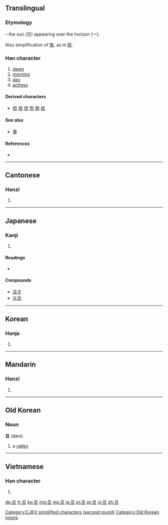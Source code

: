 {{also|蛋}}
==Translingual==

===Etymology===
{{Han compound|日|一|ls=ic}} – the sun (日) appearing over the horizon (一).

Also simplification of [[詹]], as in [[担]].

===Han character===
{{Han char|rn=72|rad=日|as=01|sn=5|four=6010<sub>0</sub>|canj=日一 (AM)|ids=⿱[[日]][[一]]}}

# [[dawn]]
# [[morning]]
# [[day]]
# [[actress]]

====Derived characters====
* [[但]] [[担]] [[坦]] [[怛]] [[胆]] [[疸]]

====See also====
* [[量]]<!-- unrelated, visually similar -->

====References====
* {{Han ref|kx=0489.030|dkj=13734|dj=0850.010|hdz=21483.010|uh=65E6|ud=26086|bh=A5B9|bd=42425}}

[[Category:CJKV simplified characters (second round)]]

----

==Cantonese==

===Hanzi===
{{yue-hanzi|jyut=|y=daan3}}

# {{defn|lang=yue|sort=日01}}

----

==Japanese==

===Kanji===
{{ja-kanji|grade=|rs=日01}}

# {{defn|lang=ja|sort=日01}}

====Readings====
* {{ja-readings|on=[[たん]] (tan)|kun=[[あした]] (ashita)}}

====Compounds====
{{top2}}
* [[旦夕]]
* [[元旦]]
{{bottom}}

----

==Korean==

===Hanja===
{{ko-hanja|hangeul=[[단]]|eumhun=|rv=dan|mr=tan|y=tan}}

# {{defn|lang=ko|sort=日01}}

----

==Mandarin==

===Hanzi===
{{cmn-hanzi|pin=[[dàn]] ([[dan4]]), [[gā]] ([[ga1]])|wg=tan<sup>4</sup>, ka<sup>1</sup>}}

# {{defn|lang=cmn|sort=日01}}

----

==Old Korean==

===Noun===
'''旦''' (dani)

# {{Goguryeo}} a [[valley]]

[[Category:Old Korean nouns]]

----

==Vietnamese==

===Han character===
{{vi-hantu|[[đán]], [[đắn]], [[đến]]|rs=日01}}

# {{defn|lang=vi|sort=日01}}

[[de:旦]]
[[fr:旦]]
[[ko:旦]]
[[mg:旦]]
[[ms:旦]]
[[ja:旦]]
[[pl:旦]]
[[pt:旦]]
[[vi:旦]]
[[zh:旦]]